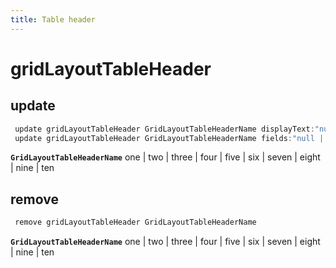 ```yaml
---
title: Table header
---
```


# gridLayoutTableHeader

## update

```js filename="Terminal" copy
 update gridLayoutTableHeader GridLayoutTableHeaderName displayText:"null | @null | @empty | text"
 update gridLayoutTableHeader GridLayoutTableHeaderName fields:"null | @empty | Field1, Field2, ..."
```

**`GridLayoutTableHeaderName`**
one | two | three | four | five | six | seven | eight | nine | ten


## remove

```js filename="Terminal" copy
 remove gridLayoutTableHeader GridLayoutTableHeaderName
```

**`GridLayoutTableHeaderName`**
one | two | three | four | five | six | seven | eight | nine | ten


